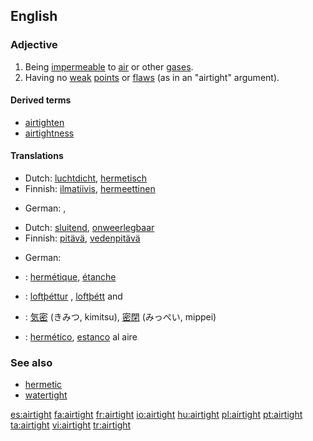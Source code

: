 ==English==

===Adjective===
{{en-adj}}

# Being [[impermeable]] to [[air]] or other [[gas]]es.
# Having no [[weak]] [[point]]s or [[flaw]]s (as in an "airtight" argument).

====Derived terms====
*[[airtighten]]
*[[airtightness]]

====Translations====
{{trans-top|being impermeable to air or other gases}}
*Dutch: [[luchtdicht]], [[hermetisch]]
*Finnish: [[ilmatiivis]], [[hermeettinen]]
{{trans-mid}}
*German: {{t-|de|luftdicht}}, {{t+|de|hermetisch}}
{{trans-bottom}}

{{trans-top|having no weak points or flaws}}
*Dutch: [[sluitend]], [[onweerlegbaar]]
*Finnish: [[pitävä]], [[vedenpitävä]]
{{trans-mid}}
*German: {{t-|de| hieb- und stichfest}}
{{trans-bottom}}

{{checktrans-top}}
*{{ttbc|French}}: [[hermétique]], [[étanche]]
{{checktrans-mid}}
*{{ttbc|Icelandic}}: [[loftþéttur]] {{m}}, [[loftþétt]] {{n}} and {{f}}
*{{ttbc|Japanese}}: [[気密]] (きみつ, kimitsu), [[密閉]] (みっぺい, mippei)
*{{ttbc|Spanish}}: [[hermético]], [[estanco]] al aire
{{checktrans-bottom}}

===See also===
*[[hermetic]]
*[[watertight]]

[[es:airtight]]
[[fa:airtight]]
[[fr:airtight]]
[[io:airtight]]
[[hu:airtight]]
[[pl:airtight]]
[[pt:airtight]]
[[ta:airtight]]
[[vi:airtight]]
[[tr:airtight]]